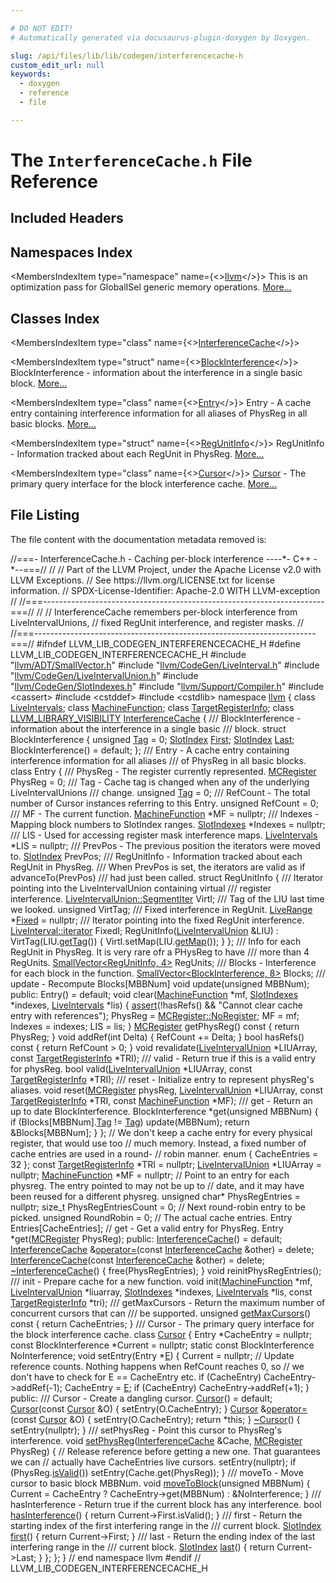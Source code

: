 ```yaml
---

# DO NOT EDIT!
# Automatically generated via docusaurus-plugin-doxygen by Doxygen.

slug: /api/files/lib/lib/codegen/interferencecache-h
custom_edit_url: null
keywords:
  - doxygen
  - reference
  - file

---
```





# The `InterferenceCache.h` File Reference

<DoxygenPage pluginConfig={pluginConfig}>



## Included Headers

<IncludesList>
<IncludesListItem
  filePath="llvm/ADT/SmallVector.h"
  permalink="/docs/api/files/include/include/llvm/include/llvm/adt/smallvector-h"
  isLocal="true" />
<IncludesListItem
  filePath="llvm/CodeGen/LiveInterval.h"
  permalink="/docs/api/files/include/include/llvm/include/llvm/codegen/liveinterval-h"
  isLocal="true" />
<IncludesListItem
  filePath="llvm/CodeGen/LiveIntervalUnion.h"
  permalink="/docs/api/files/include/include/llvm/include/llvm/codegen/liveintervalunion-h"
  isLocal="true" />
<IncludesListItem
  filePath="llvm/CodeGen/SlotIndexes.h"
  permalink="/docs/api/files/include/include/llvm/include/llvm/codegen/slotindexes-h"
  isLocal="true" />
<IncludesListItem
  filePath="llvm/Support/Compiler.h"
  permalink="/docs/api/files/include/include/llvm/include/llvm/support/compiler-h"
  isLocal="true" />
<IncludesListItem
  filePath="cassert"
  permalink=""
  isLocal="false" />
<IncludesListItem
  filePath="cstddef"
  permalink=""
  isLocal="false" />
<IncludesListItem
  filePath="cstdlib"
  permalink=""
  isLocal="false" />
</IncludesList>

## Namespaces Index

<MembersIndex>

<MembersIndexItem
  type="namespace"
  name={<><a href="/docs/api/namespaces/llvm">llvm</a></>}>
This is an optimization pass for GlobalISel generic memory operations. <a href="/docs/api/namespaces/llvm/#details">More...</a>
</MembersIndexItem>

</MembersIndex>

## Classes Index

<MembersIndex>

<MembersIndexItem
  type="class"
  name={<><a href="/docs/api/classes/llvm/interferencecache">InterferenceCache</a></>}>
</MembersIndexItem>

<MembersIndexItem
  type="struct"
  name={<><a href="/docs/api/structs/llvm/interferencecache/blockinterference">BlockInterference</a></>}>
BlockInterference - information about the interference in a single basic block. <a href="/docs/api/structs/llvm/interferencecache/blockinterference/#details">More...</a>
</MembersIndexItem>

<MembersIndexItem
  type="class"
  name={<><a href="/docs/api/classes/llvm/interferencecache/entry">Entry</a></>}>
Entry - A cache entry containing interference information for all aliases of PhysReg in all basic blocks. <a href="/docs/api/classes/llvm/interferencecache/entry/#details">More...</a>
</MembersIndexItem>

<MembersIndexItem
  type="struct"
  name={<><a href="/docs/api/structs/llvm/interferencecache/entry/regunitinfo">RegUnitInfo</a></>}>
RegUnitInfo - Information tracked about each RegUnit in PhysReg. <a href="/docs/api/structs/llvm/interferencecache/entry/regunitinfo/#details">More...</a>
</MembersIndexItem>

<MembersIndexItem
  type="class"
  name={<><a href="/docs/api/classes/llvm/interferencecache/cursor">Cursor</a></>}>
<a href="/docs/api/classes/llvm/interferencecache/cursor">Cursor</a> - The primary query interface for the block interference cache. <a href="/docs/api/classes/llvm/interferencecache/cursor/#details">More...</a>
</MembersIndexItem>

</MembersIndex>


## File Listing

The file content with the documentation metadata removed is:

<ProgramListing>

<Link id="l00001" /><CodeLine lineNumber="1"><Highlight kind="comment">//===- InterferenceCache.h - Caching per-block interference ----&#42;- C++ -&#42;--===//</Highlight><Highlight kind="normal"></Highlight></CodeLine>
<Link id="l00002" /><CodeLine lineNumber="2"><Highlight kind="normal"></Highlight><Highlight kind="comment">//</Highlight><Highlight kind="normal"></Highlight></CodeLine>
<Link id="l00003" /><CodeLine lineNumber="3"><Highlight kind="normal"></Highlight><Highlight kind="comment">// Part of the LLVM Project, under the Apache License v2.0 with LLVM Exceptions.</Highlight><Highlight kind="normal"></Highlight></CodeLine>
<Link id="l00004" /><CodeLine lineNumber="4"><Highlight kind="normal"></Highlight><Highlight kind="comment">// See https://llvm.org/LICENSE.txt for license information.</Highlight><Highlight kind="normal"></Highlight></CodeLine>
<Link id="l00005" /><CodeLine lineNumber="5"><Highlight kind="normal"></Highlight><Highlight kind="comment">// SPDX-License-Identifier: Apache-2.0 WITH LLVM-exception</Highlight><Highlight kind="normal"></Highlight></CodeLine>
<Link id="l00006" /><CodeLine lineNumber="6"><Highlight kind="normal"></Highlight><Highlight kind="comment">//</Highlight><Highlight kind="normal"></Highlight></CodeLine>
<Link id="l00007" /><CodeLine lineNumber="7"><Highlight kind="normal"></Highlight><Highlight kind="comment">//===----------------------------------------------------------------------===//</Highlight><Highlight kind="normal"></Highlight></CodeLine>
<Link id="l00008" /><CodeLine lineNumber="8"><Highlight kind="normal"></Highlight><Highlight kind="comment">//</Highlight><Highlight kind="normal"></Highlight></CodeLine>
<Link id="l00009" /><CodeLine lineNumber="9"><Highlight kind="normal"></Highlight><Highlight kind="comment">// InterferenceCache remembers per-block interference from LiveIntervalUnions,</Highlight><Highlight kind="normal"></Highlight></CodeLine>
<Link id="l00010" /><CodeLine lineNumber="10"><Highlight kind="normal"></Highlight><Highlight kind="comment">// fixed RegUnit interference, and register masks.</Highlight><Highlight kind="normal"></Highlight></CodeLine>
<Link id="l00011" /><CodeLine lineNumber="11"><Highlight kind="normal"></Highlight><Highlight kind="comment">//</Highlight><Highlight kind="normal"></Highlight></CodeLine>
<Link id="l00012" /><CodeLine lineNumber="12"><Highlight kind="normal"></Highlight><Highlight kind="comment">//===----------------------------------------------------------------------===//</Highlight><Highlight kind="normal"></Highlight></CodeLine>
<Link id="l00013" /><CodeLine lineNumber="13"><Highlight kind="normal"></Highlight></CodeLine>
<Link id="l00014" /><CodeLine lineNumber="14"><Highlight kind="normal"></Highlight><Highlight kind="preprocessor">#ifndef LLVM&#95;LIB&#95;CODEGEN&#95;INTERFERENCECACHE&#95;H</Highlight><Highlight kind="normal"></Highlight></CodeLine>
<Link id="l00015" /><CodeLine lineNumber="15"><Highlight kind="normal"></Highlight><Highlight kind="preprocessor">#define LLVM&#95;LIB&#95;CODEGEN&#95;INTERFERENCECACHE&#95;H</Highlight><Highlight kind="normal"></Highlight></CodeLine>
<Link id="l00016" /><CodeLine lineNumber="16"><Highlight kind="normal"></Highlight></CodeLine>
<Link id="l00017" /><CodeLine lineNumber="17"><Highlight kind="normal"></Highlight><Highlight kind="preprocessor">#include &quot;<a href="/docs/api/files/include/include/llvm/include/llvm/adt/smallvector-h">llvm/ADT/SmallVector.h</a>&quot;</Highlight><Highlight kind="normal"></Highlight></CodeLine>
<Link id="l00018" /><CodeLine lineNumber="18"><Highlight kind="normal"></Highlight><Highlight kind="preprocessor">#include &quot;<a href="/docs/api/files/include/include/llvm/include/llvm/codegen/liveinterval-h">llvm/CodeGen/LiveInterval.h</a>&quot;</Highlight><Highlight kind="normal"></Highlight></CodeLine>
<Link id="l00019" /><CodeLine lineNumber="19"><Highlight kind="normal"></Highlight><Highlight kind="preprocessor">#include &quot;<a href="/docs/api/files/include/include/llvm/include/llvm/codegen/liveintervalunion-h">llvm/CodeGen/LiveIntervalUnion.h</a>&quot;</Highlight><Highlight kind="normal"></Highlight></CodeLine>
<Link id="l00020" /><CodeLine lineNumber="20"><Highlight kind="normal"></Highlight><Highlight kind="preprocessor">#include &quot;<a href="/docs/api/files/include/include/llvm/include/llvm/codegen/slotindexes-h">llvm/CodeGen/SlotIndexes.h</a>&quot;</Highlight><Highlight kind="normal"></Highlight></CodeLine>
<Link id="l00021" /><CodeLine lineNumber="21"><Highlight kind="normal"></Highlight><Highlight kind="preprocessor">#include &quot;<a href="/docs/api/files/include/include/llvm/include/llvm/support/compiler-h">llvm/Support/Compiler.h</a>&quot;</Highlight><Highlight kind="normal"></Highlight></CodeLine>
<Link id="l00022" /><CodeLine lineNumber="22"><Highlight kind="normal"></Highlight><Highlight kind="preprocessor">#include &lt;cassert&gt;</Highlight><Highlight kind="normal"></Highlight></CodeLine>
<Link id="l00023" /><CodeLine lineNumber="23"><Highlight kind="normal"></Highlight><Highlight kind="preprocessor">#include &lt;cstddef&gt;</Highlight><Highlight kind="normal"></Highlight></CodeLine>
<Link id="l00024" /><CodeLine lineNumber="24"><Highlight kind="normal"></Highlight><Highlight kind="preprocessor">#include &lt;cstdlib&gt;</Highlight><Highlight kind="normal"></Highlight></CodeLine>
<Link id="l00025" /><CodeLine lineNumber="25"><Highlight kind="normal"></Highlight></CodeLine>
<Link id="l00026" /><CodeLine lineNumber="26"><Highlight kind="normal"></Highlight><Highlight kind="keyword">namespace </Highlight><Highlight kind="normal"><a href="/docs/api/namespaces/llvm">llvm</a> &#123;</Highlight></CodeLine>
<Link id="l00027" /><CodeLine lineNumber="27"><Highlight kind="normal"></Highlight></CodeLine>
<Link id="l00028" /><CodeLine lineNumber="28"><Highlight kind="normal"></Highlight><Highlight kind="keyword">class </Highlight><Highlight kind="normal"><a href="/docs/api/classes/llvm/liveintervals">LiveIntervals</a>;</Highlight></CodeLine>
<Link id="l00029" /><CodeLine lineNumber="29"><Highlight kind="normal"></Highlight><Highlight kind="keyword">class </Highlight><Highlight kind="normal"><a href="/docs/api/classes/llvm/machinefunction">MachineFunction</a>;</Highlight></CodeLine>
<Link id="l00030" /><CodeLine lineNumber="30"><Highlight kind="normal"></Highlight><Highlight kind="keyword">class </Highlight><Highlight kind="normal"><a href="/docs/api/classes/llvm/targetregisterinfo">TargetRegisterInfo</a>;</Highlight></CodeLine>
<Link id="l00031" /><CodeLine lineNumber="31"><Highlight kind="normal"></Highlight></CodeLine>
<Link id="l00032" /><CodeLine lineNumber="32" lineLink="/docs/api/classes/llvm/interferencecache"><Highlight kind="normal"></Highlight><Highlight kind="keyword">class </Highlight><Highlight kind="normal"><a href="/docs/api/files/include/include/llvm/include/llvm/support/compiler-h/#a662e21bcce5c9c71b6cc511fa04f900f">LLVM&#95;LIBRARY&#95;VISIBILITY</a> <a href="/docs/api/classes/llvm/interferencecache/#a84fcd8d255d4e68ab7c5beedb1f59194">InterferenceCache</a> &#123;</Highlight><Highlight kind="comment"></Highlight></CodeLine>
<Link id="l00033" /><CodeLine lineNumber="33"><Highlight kind="comment">  /// BlockInterference - information about the interference in a single basic</Highlight></CodeLine>
<Link id="l00034" /><CodeLine lineNumber="34"><Highlight kind="comment">  /// block.</Highlight><Highlight kind="normal"></Highlight></CodeLine>
<Link id="l00035" /><CodeLine lineNumber="35"><Highlight kind="normal">  </Highlight><Highlight kind="keyword">struct </Highlight><Highlight kind="normal">BlockInterference &#123;</Highlight></CodeLine>
<Link id="l00036" /><CodeLine lineNumber="36"><Highlight kind="normal">    </Highlight><Highlight kind="keywordtype">unsigned</Highlight><Highlight kind="normal"> <a href="/docs/api/namespaces/llvm/#ac226f3d2b9ca090171a8e0a8cb92c343ac101058e7ea21bbbf2a5ac893088e90b">Tag</a> = 0;</Highlight></CodeLine>
<Link id="l00037" /><CodeLine lineNumber="37"><Highlight kind="normal">    <a href="/docs/api/classes/llvm/slotindex">SlotIndex</a> <a href="/docs/api/namespaces/llvm/#a9eb4f5b98b70ee4fab9614ed58282c1fa7fb55ed0b7a30342ba6da306428cae04">First</a>;</Highlight></CodeLine>
<Link id="l00038" /><CodeLine lineNumber="38"><Highlight kind="normal">    <a href="/docs/api/classes/llvm/slotindex">SlotIndex</a> <a href="/docs/api/namespaces/llvm/#ac10d13c57a7adf4a1f140afd5321309bad55b30607c2a9a2616347d6edb789f6b">Last</a>;</Highlight></CodeLine>
<Link id="l00039" /><CodeLine lineNumber="39"><Highlight kind="normal"></Highlight></CodeLine>
<Link id="l00040" /><CodeLine lineNumber="40"><Highlight kind="normal">    BlockInterference() = </Highlight><Highlight kind="keywordflow">default</Highlight><Highlight kind="normal">;</Highlight></CodeLine>
<Link id="l00041" /><CodeLine lineNumber="41"><Highlight kind="normal">  &#125;;</Highlight></CodeLine>
<Link id="l00042" /><CodeLine lineNumber="42"><Highlight kind="normal"></Highlight><Highlight kind="comment"></Highlight></CodeLine>
<Link id="l00043" /><CodeLine lineNumber="43"><Highlight kind="comment">  /// Entry - A cache entry containing interference information for all aliases</Highlight></CodeLine>
<Link id="l00044" /><CodeLine lineNumber="44"><Highlight kind="comment">  /// of PhysReg in all basic blocks.</Highlight><Highlight kind="normal"></Highlight></CodeLine>
<Link id="l00045" /><CodeLine lineNumber="45"><Highlight kind="normal">  </Highlight><Highlight kind="keyword">class </Highlight><Highlight kind="normal">Entry &#123;</Highlight><Highlight kind="comment"></Highlight></CodeLine>
<Link id="l00046" /><CodeLine lineNumber="46"><Highlight kind="comment">    /// PhysReg - The register currently represented.</Highlight><Highlight kind="normal"></Highlight></CodeLine>
<Link id="l00047" /><CodeLine lineNumber="47"><Highlight kind="normal">    <a href="/docs/api/classes/llvm/mcregister">MCRegister</a> PhysReg = 0;</Highlight></CodeLine>
<Link id="l00048" /><CodeLine lineNumber="48"><Highlight kind="normal"></Highlight><Highlight kind="comment"></Highlight></CodeLine>
<Link id="l00049" /><CodeLine lineNumber="49"><Highlight kind="comment">    /// Tag - Cache tag is changed when any of the underlying LiveIntervalUnions</Highlight></CodeLine>
<Link id="l00050" /><CodeLine lineNumber="50"><Highlight kind="comment">    /// change.</Highlight><Highlight kind="normal"></Highlight></CodeLine>
<Link id="l00051" /><CodeLine lineNumber="51"><Highlight kind="normal">    </Highlight><Highlight kind="keywordtype">unsigned</Highlight><Highlight kind="normal"> <a href="/docs/api/namespaces/llvm/#ac226f3d2b9ca090171a8e0a8cb92c343ac101058e7ea21bbbf2a5ac893088e90b">Tag</a> = 0;</Highlight></CodeLine>
<Link id="l00052" /><CodeLine lineNumber="52"><Highlight kind="normal"></Highlight><Highlight kind="comment"></Highlight></CodeLine>
<Link id="l00053" /><CodeLine lineNumber="53"><Highlight kind="comment">    /// RefCount - The total number of Cursor instances referring to this Entry.</Highlight><Highlight kind="normal"></Highlight></CodeLine>
<Link id="l00054" /><CodeLine lineNumber="54"><Highlight kind="normal">    </Highlight><Highlight kind="keywordtype">unsigned</Highlight><Highlight kind="normal"> RefCount = 0;</Highlight></CodeLine>
<Link id="l00055" /><CodeLine lineNumber="55"><Highlight kind="normal"></Highlight><Highlight kind="comment"></Highlight></CodeLine>
<Link id="l00056" /><CodeLine lineNumber="56"><Highlight kind="comment">    /// MF - The current function.</Highlight><Highlight kind="normal"></Highlight></CodeLine>
<Link id="l00057" /><CodeLine lineNumber="57"><Highlight kind="normal">    <a href="/docs/api/classes/llvm/machinefunction">MachineFunction</a> &#42;MF = </Highlight><Highlight kind="keyword">nullptr</Highlight><Highlight kind="normal">;</Highlight></CodeLine>
<Link id="l00058" /><CodeLine lineNumber="58"><Highlight kind="normal"></Highlight><Highlight kind="comment"></Highlight></CodeLine>
<Link id="l00059" /><CodeLine lineNumber="59"><Highlight kind="comment">    /// Indexes - Mapping block numbers to SlotIndex ranges.</Highlight><Highlight kind="normal"></Highlight></CodeLine>
<Link id="l00060" /><CodeLine lineNumber="60"><Highlight kind="normal">    <a href="/docs/api/classes/llvm/slotindexes">SlotIndexes</a> &#42;Indexes = </Highlight><Highlight kind="keyword">nullptr</Highlight><Highlight kind="normal">;</Highlight></CodeLine>
<Link id="l00061" /><CodeLine lineNumber="61"><Highlight kind="normal"></Highlight><Highlight kind="comment"></Highlight></CodeLine>
<Link id="l00062" /><CodeLine lineNumber="62"><Highlight kind="comment">    /// LIS - Used for accessing register mask interference maps.</Highlight><Highlight kind="normal"></Highlight></CodeLine>
<Link id="l00063" /><CodeLine lineNumber="63"><Highlight kind="normal">    <a href="/docs/api/classes/llvm/liveintervals">LiveIntervals</a> &#42;LIS = </Highlight><Highlight kind="keyword">nullptr</Highlight><Highlight kind="normal">;</Highlight></CodeLine>
<Link id="l00064" /><CodeLine lineNumber="64"><Highlight kind="normal"></Highlight><Highlight kind="comment"></Highlight></CodeLine>
<Link id="l00065" /><CodeLine lineNumber="65"><Highlight kind="comment">    /// PrevPos - The previous position the iterators were moved to.</Highlight><Highlight kind="normal"></Highlight></CodeLine>
<Link id="l00066" /><CodeLine lineNumber="66"><Highlight kind="normal">    <a href="/docs/api/classes/llvm/slotindex">SlotIndex</a> PrevPos;</Highlight></CodeLine>
<Link id="l00067" /><CodeLine lineNumber="67"><Highlight kind="normal"></Highlight><Highlight kind="comment"></Highlight></CodeLine>
<Link id="l00068" /><CodeLine lineNumber="68"><Highlight kind="comment">    /// RegUnitInfo - Information tracked about each RegUnit in PhysReg.</Highlight></CodeLine>
<Link id="l00069" /><CodeLine lineNumber="69"><Highlight kind="comment">    /// When PrevPos is set, the iterators are valid as if advanceTo(PrevPos)</Highlight></CodeLine>
<Link id="l00070" /><CodeLine lineNumber="70"><Highlight kind="comment">    /// had just been called.</Highlight><Highlight kind="normal"></Highlight></CodeLine>
<Link id="l00071" /><CodeLine lineNumber="71"><Highlight kind="normal">    </Highlight><Highlight kind="keyword">struct </Highlight><Highlight kind="normal">RegUnitInfo &#123;</Highlight><Highlight kind="comment"></Highlight></CodeLine>
<Link id="l00072" /><CodeLine lineNumber="72"><Highlight kind="comment">      /// Iterator pointing into the LiveIntervalUnion containing virtual</Highlight></CodeLine>
<Link id="l00073" /><CodeLine lineNumber="73"><Highlight kind="comment">      /// register interference.</Highlight><Highlight kind="normal"></Highlight></CodeLine>
<Link id="l00074" /><CodeLine lineNumber="74"><Highlight kind="normal">      <a href="/docs/api/classes/llvm/liveintervalunion/#a955fe64963e97f1356746fbce9baeb84">LiveIntervalUnion::SegmentIter</a> VirtI;</Highlight></CodeLine>
<Link id="l00075" /><CodeLine lineNumber="75"><Highlight kind="normal"></Highlight><Highlight kind="comment"></Highlight></CodeLine>
<Link id="l00076" /><CodeLine lineNumber="76"><Highlight kind="comment">      /// Tag of the LIU last time we looked.</Highlight><Highlight kind="normal"></Highlight></CodeLine>
<Link id="l00077" /><CodeLine lineNumber="77"><Highlight kind="normal">      </Highlight><Highlight kind="keywordtype">unsigned</Highlight><Highlight kind="normal"> VirtTag;</Highlight></CodeLine>
<Link id="l00078" /><CodeLine lineNumber="78"><Highlight kind="normal"></Highlight><Highlight kind="comment"></Highlight></CodeLine>
<Link id="l00079" /><CodeLine lineNumber="79"><Highlight kind="comment">      /// Fixed interference in RegUnit.</Highlight><Highlight kind="normal"></Highlight></CodeLine>
<Link id="l00080" /><CodeLine lineNumber="80"><Highlight kind="normal">      <a href="/docs/api/classes/llvm/liverange">LiveRange</a> &#42;<a href="/docs/api/namespaces/llvm/#a403260df3a211e47e65f35fbfd9bee8fa4457d440870ad6d42bab9082d9bf9b61">Fixed</a> = </Highlight><Highlight kind="keyword">nullptr</Highlight><Highlight kind="normal">;</Highlight></CodeLine>
<Link id="l00081" /><CodeLine lineNumber="81"><Highlight kind="normal"></Highlight><Highlight kind="comment"></Highlight></CodeLine>
<Link id="l00082" /><CodeLine lineNumber="82"><Highlight kind="comment">      /// Iterator pointing into the fixed RegUnit interference.</Highlight><Highlight kind="normal"></Highlight></CodeLine>
<Link id="l00083" /><CodeLine lineNumber="83"><Highlight kind="normal">      <a href="/docs/api/classes/llvm/liverange/#a143c1fcb6066cb301f828ec4c18d79f4">LiveInterval::iterator</a> FixedI;</Highlight></CodeLine>
<Link id="l00084" /><CodeLine lineNumber="84"><Highlight kind="normal"></Highlight></CodeLine>
<Link id="l00085" /><CodeLine lineNumber="85"><Highlight kind="normal">      RegUnitInfo(<a href="/docs/api/classes/llvm/liveintervalunion">LiveIntervalUnion</a> &amp;LIU) : VirtTag(LIU.<a href="/docs/api/classes/llvm/liveintervalunion/#a9c0a608cb0e8173b6521c236f9b52740">getTag</a>()) &#123;</Highlight></CodeLine>
<Link id="l00086" /><CodeLine lineNumber="86"><Highlight kind="normal">        VirtI.setMap(LIU.<a href="/docs/api/classes/llvm/liveintervalunion/#ad5af30eb111561b2beede640a0f4ccb6">getMap</a>());</Highlight></CodeLine>
<Link id="l00087" /><CodeLine lineNumber="87"><Highlight kind="normal">      &#125;</Highlight></CodeLine>
<Link id="l00088" /><CodeLine lineNumber="88"><Highlight kind="normal">    &#125;;</Highlight></CodeLine>
<Link id="l00089" /><CodeLine lineNumber="89"><Highlight kind="normal"></Highlight><Highlight kind="comment"></Highlight></CodeLine>
<Link id="l00090" /><CodeLine lineNumber="90"><Highlight kind="comment">    /// Info for each RegUnit in PhysReg. It is very rare ofr a PHysReg to have</Highlight></CodeLine>
<Link id="l00091" /><CodeLine lineNumber="91"><Highlight kind="comment">    /// more than 4 RegUnits.</Highlight><Highlight kind="normal"></Highlight></CodeLine>
<Link id="l00092" /><CodeLine lineNumber="92"><Highlight kind="normal">    <a href="/docs/api/classes/llvm/smallvector">SmallVector&lt;RegUnitInfo, 4&gt;</a> RegUnits;</Highlight></CodeLine>
<Link id="l00093" /><CodeLine lineNumber="93"><Highlight kind="normal"></Highlight><Highlight kind="comment"></Highlight></CodeLine>
<Link id="l00094" /><CodeLine lineNumber="94"><Highlight kind="comment">    /// Blocks - Interference for each block in the function.</Highlight><Highlight kind="normal"></Highlight></CodeLine>
<Link id="l00095" /><CodeLine lineNumber="95"><Highlight kind="normal">    <a href="/docs/api/classes/llvm/smallvector">SmallVector&lt;BlockInterference, 8&gt;</a> Blocks;</Highlight></CodeLine>
<Link id="l00096" /><CodeLine lineNumber="96"><Highlight kind="normal"></Highlight><Highlight kind="comment"></Highlight></CodeLine>
<Link id="l00097" /><CodeLine lineNumber="97"><Highlight kind="comment">    /// update - Recompute Blocks&#91;MBBNum&#93;</Highlight><Highlight kind="normal"></Highlight></CodeLine>
<Link id="l00098" /><CodeLine lineNumber="98"><Highlight kind="normal">    </Highlight><Highlight kind="keywordtype">void</Highlight><Highlight kind="normal"> update(</Highlight><Highlight kind="keywordtype">unsigned</Highlight><Highlight kind="normal"> MBBNum);</Highlight></CodeLine>
<Link id="l00099" /><CodeLine lineNumber="99"><Highlight kind="normal"></Highlight></CodeLine>
<Link id="l00100" /><CodeLine lineNumber="100"><Highlight kind="normal">  </Highlight><Highlight kind="keyword">public</Highlight><Highlight kind="normal">:</Highlight></CodeLine>
<Link id="l00101" /><CodeLine lineNumber="101"><Highlight kind="normal">    Entry() = </Highlight><Highlight kind="keywordflow">default</Highlight><Highlight kind="normal">;</Highlight></CodeLine>
<Link id="l00102" /><CodeLine lineNumber="102"><Highlight kind="normal"></Highlight></CodeLine>
<Link id="l00103" /><CodeLine lineNumber="103"><Highlight kind="normal">    </Highlight><Highlight kind="keywordtype">void</Highlight><Highlight kind="normal"> clear(<a href="/docs/api/classes/llvm/machinefunction">MachineFunction</a> &#42;mf, <a href="/docs/api/classes/llvm/slotindexes">SlotIndexes</a> &#42;indexes, <a href="/docs/api/classes/llvm/liveintervals">LiveIntervals</a> &#42;lis) &#123;</Highlight></CodeLine>
<Link id="l00104" /><CodeLine lineNumber="104"><Highlight kind="normal">      <a href="/docs/api/files/lib/lib/target/lib/target/amdgpu/silowercontrolflow-cpp/#a4868c5d81c5ccc98c47aeab6244346a0">assert</a>(!hasRefs() &amp;&amp; </Highlight><Highlight kind="stringliteral">&quot;Cannot clear cache entry with references&quot;</Highlight><Highlight kind="normal">);</Highlight></CodeLine>
<Link id="l00105" /><CodeLine lineNumber="105"><Highlight kind="normal">      PhysReg = <a href="/docs/api/classes/llvm/mcregister/#a4aa6aac0f36c1123df3686f7b4150d2c">MCRegister::NoRegister</a>;</Highlight></CodeLine>
<Link id="l00106" /><CodeLine lineNumber="106"><Highlight kind="normal">      MF = mf;</Highlight></CodeLine>
<Link id="l00107" /><CodeLine lineNumber="107"><Highlight kind="normal">      Indexes = indexes;</Highlight></CodeLine>
<Link id="l00108" /><CodeLine lineNumber="108"><Highlight kind="normal">      LIS = lis;</Highlight></CodeLine>
<Link id="l00109" /><CodeLine lineNumber="109"><Highlight kind="normal">    &#125;</Highlight></CodeLine>
<Link id="l00110" /><CodeLine lineNumber="110"><Highlight kind="normal"></Highlight></CodeLine>
<Link id="l00111" /><CodeLine lineNumber="111"><Highlight kind="normal">    <a href="/docs/api/classes/llvm/mcregister">MCRegister</a> getPhysReg()</Highlight><Highlight kind="keyword"> const </Highlight><Highlight kind="normal">&#123; </Highlight><Highlight kind="keywordflow">return</Highlight><Highlight kind="normal"> PhysReg; &#125;</Highlight></CodeLine>
<Link id="l00112" /><CodeLine lineNumber="112"><Highlight kind="normal"></Highlight></CodeLine>
<Link id="l00113" /><CodeLine lineNumber="113"><Highlight kind="normal">    </Highlight><Highlight kind="keywordtype">void</Highlight><Highlight kind="normal"> addRef(</Highlight><Highlight kind="keywordtype">int</Highlight><Highlight kind="normal"> Delta) &#123; RefCount += Delta; &#125;</Highlight></CodeLine>
<Link id="l00114" /><CodeLine lineNumber="114"><Highlight kind="normal"></Highlight></CodeLine>
<Link id="l00115" /><CodeLine lineNumber="115"><Highlight kind="normal">    </Highlight><Highlight kind="keywordtype">bool</Highlight><Highlight kind="normal"> hasRefs()</Highlight><Highlight kind="keyword"> const </Highlight><Highlight kind="normal">&#123; </Highlight><Highlight kind="keywordflow">return</Highlight><Highlight kind="normal"> RefCount &gt; 0; &#125;</Highlight></CodeLine>
<Link id="l00116" /><CodeLine lineNumber="116"><Highlight kind="normal"></Highlight></CodeLine>
<Link id="l00117" /><CodeLine lineNumber="117"><Highlight kind="normal">    </Highlight><Highlight kind="keywordtype">void</Highlight><Highlight kind="normal"> revalidate(<a href="/docs/api/classes/llvm/liveintervalunion">LiveIntervalUnion</a> &#42;LIUArray, </Highlight><Highlight kind="keyword">const</Highlight><Highlight kind="normal"> <a href="/docs/api/classes/llvm/targetregisterinfo">TargetRegisterInfo</a> &#42;TRI);</Highlight></CodeLine>
<Link id="l00118" /><CodeLine lineNumber="118"><Highlight kind="normal"></Highlight><Highlight kind="comment"></Highlight></CodeLine>
<Link id="l00119" /><CodeLine lineNumber="119"><Highlight kind="comment">    /// valid - Return true if this is a valid entry for physReg.</Highlight><Highlight kind="normal"></Highlight></CodeLine>
<Link id="l00120" /><CodeLine lineNumber="120"><Highlight kind="normal">    </Highlight><Highlight kind="keywordtype">bool</Highlight><Highlight kind="normal"> valid(<a href="/docs/api/classes/llvm/liveintervalunion">LiveIntervalUnion</a> &#42;LIUArray, </Highlight><Highlight kind="keyword">const</Highlight><Highlight kind="normal"> <a href="/docs/api/classes/llvm/targetregisterinfo">TargetRegisterInfo</a> &#42;TRI);</Highlight></CodeLine>
<Link id="l00121" /><CodeLine lineNumber="121"><Highlight kind="normal"></Highlight><Highlight kind="comment"></Highlight></CodeLine>
<Link id="l00122" /><CodeLine lineNumber="122"><Highlight kind="comment">    /// reset - Initialize entry to represent physReg&#39;s aliases.</Highlight><Highlight kind="normal"></Highlight></CodeLine>
<Link id="l00123" /><CodeLine lineNumber="123"><Highlight kind="normal">    </Highlight><Highlight kind="keywordtype">void</Highlight><Highlight kind="normal"> reset(<a href="/docs/api/classes/llvm/mcregister">MCRegister</a> physReg, <a href="/docs/api/classes/llvm/liveintervalunion">LiveIntervalUnion</a> &#42;LIUArray,</Highlight></CodeLine>
<Link id="l00124" /><CodeLine lineNumber="124"><Highlight kind="normal">               </Highlight><Highlight kind="keyword">const</Highlight><Highlight kind="normal"> <a href="/docs/api/classes/llvm/targetregisterinfo">TargetRegisterInfo</a> &#42;TRI, </Highlight><Highlight kind="keyword">const</Highlight><Highlight kind="normal"> <a href="/docs/api/classes/llvm/machinefunction">MachineFunction</a> &#42;MF);</Highlight></CodeLine>
<Link id="l00125" /><CodeLine lineNumber="125"><Highlight kind="normal"></Highlight><Highlight kind="comment"></Highlight></CodeLine>
<Link id="l00126" /><CodeLine lineNumber="126"><Highlight kind="comment">    /// get - Return an up to date BlockInterference.</Highlight><Highlight kind="normal"></Highlight></CodeLine>
<Link id="l00127" /><CodeLine lineNumber="127"><Highlight kind="normal">    BlockInterference &#42;get(</Highlight><Highlight kind="keywordtype">unsigned</Highlight><Highlight kind="normal"> MBBNum) &#123;</Highlight></CodeLine>
<Link id="l00128" /><CodeLine lineNumber="128"><Highlight kind="normal">      </Highlight><Highlight kind="keywordflow">if</Highlight><Highlight kind="normal"> (Blocks&#91;MBBNum&#93;.<a href="/docs/api/namespaces/llvm/#ac226f3d2b9ca090171a8e0a8cb92c343ac101058e7ea21bbbf2a5ac893088e90b">Tag</a> != <a href="/docs/api/namespaces/llvm/#ac226f3d2b9ca090171a8e0a8cb92c343ac101058e7ea21bbbf2a5ac893088e90b">Tag</a>)</Highlight></CodeLine>
<Link id="l00129" /><CodeLine lineNumber="129"><Highlight kind="normal">        update(MBBNum);</Highlight></CodeLine>
<Link id="l00130" /><CodeLine lineNumber="130"><Highlight kind="normal">      </Highlight><Highlight kind="keywordflow">return</Highlight><Highlight kind="normal"> &amp;Blocks&#91;MBBNum&#93;;</Highlight></CodeLine>
<Link id="l00131" /><CodeLine lineNumber="131"><Highlight kind="normal">    &#125;</Highlight></CodeLine>
<Link id="l00132" /><CodeLine lineNumber="132"><Highlight kind="normal">  &#125;;</Highlight></CodeLine>
<Link id="l00133" /><CodeLine lineNumber="133"><Highlight kind="normal"></Highlight></CodeLine>
<Link id="l00134" /><CodeLine lineNumber="134"><Highlight kind="normal">  </Highlight><Highlight kind="comment">// We don&#39;t keep a cache entry for every physical register, that would use too</Highlight><Highlight kind="normal"></Highlight></CodeLine>
<Link id="l00135" /><CodeLine lineNumber="135"><Highlight kind="normal">  </Highlight><Highlight kind="comment">// much memory. Instead, a fixed number of cache entries are used in a round-</Highlight><Highlight kind="normal"></Highlight></CodeLine>
<Link id="l00136" /><CodeLine lineNumber="136"><Highlight kind="normal">  </Highlight><Highlight kind="comment">// robin manner.</Highlight><Highlight kind="normal"></Highlight></CodeLine>
<Link id="l00137" /><CodeLine lineNumber="137"><Highlight kind="normal">  </Highlight><Highlight kind="keyword">enum</Highlight><Highlight kind="normal"> &#123; CacheEntries = 32 &#125;;</Highlight></CodeLine>
<Link id="l00138" /><CodeLine lineNumber="138"><Highlight kind="normal"></Highlight></CodeLine>
<Link id="l00139" /><CodeLine lineNumber="139"><Highlight kind="normal">  </Highlight><Highlight kind="keyword">const</Highlight><Highlight kind="normal"> <a href="/docs/api/classes/llvm/targetregisterinfo">TargetRegisterInfo</a> &#42;TRI = </Highlight><Highlight kind="keyword">nullptr</Highlight><Highlight kind="normal">;</Highlight></CodeLine>
<Link id="l00140" /><CodeLine lineNumber="140"><Highlight kind="normal">  <a href="/docs/api/classes/llvm/liveintervalunion">LiveIntervalUnion</a> &#42;LIUArray = </Highlight><Highlight kind="keyword">nullptr</Highlight><Highlight kind="normal">;</Highlight></CodeLine>
<Link id="l00141" /><CodeLine lineNumber="141"><Highlight kind="normal">  <a href="/docs/api/classes/llvm/machinefunction">MachineFunction</a> &#42;MF = </Highlight><Highlight kind="keyword">nullptr</Highlight><Highlight kind="normal">;</Highlight></CodeLine>
<Link id="l00142" /><CodeLine lineNumber="142"><Highlight kind="normal"></Highlight></CodeLine>
<Link id="l00143" /><CodeLine lineNumber="143"><Highlight kind="normal">  </Highlight><Highlight kind="comment">// Point to an entry for each physreg. The entry pointed to may not be up to</Highlight><Highlight kind="normal"></Highlight></CodeLine>
<Link id="l00144" /><CodeLine lineNumber="144"><Highlight kind="normal">  </Highlight><Highlight kind="comment">// date, and it may have been reused for a different physreg.</Highlight><Highlight kind="normal"></Highlight></CodeLine>
<Link id="l00145" /><CodeLine lineNumber="145"><Highlight kind="normal">  </Highlight><Highlight kind="keywordtype">unsigned</Highlight><Highlight kind="normal"> </Highlight><Highlight kind="keywordtype">char</Highlight><Highlight kind="normal">&#42; PhysRegEntries = </Highlight><Highlight kind="keyword">nullptr</Highlight><Highlight kind="normal">;</Highlight></CodeLine>
<Link id="l00146" /><CodeLine lineNumber="146"><Highlight kind="normal">  </Highlight><Highlight kind="keywordtype">size&#95;t</Highlight><Highlight kind="normal"> PhysRegEntriesCount = 0;</Highlight></CodeLine>
<Link id="l00147" /><CodeLine lineNumber="147"><Highlight kind="normal"></Highlight></CodeLine>
<Link id="l00148" /><CodeLine lineNumber="148"><Highlight kind="normal">  </Highlight><Highlight kind="comment">// Next round-robin entry to be picked.</Highlight><Highlight kind="normal"></Highlight></CodeLine>
<Link id="l00149" /><CodeLine lineNumber="149"><Highlight kind="normal">  </Highlight><Highlight kind="keywordtype">unsigned</Highlight><Highlight kind="normal"> RoundRobin = 0;</Highlight></CodeLine>
<Link id="l00150" /><CodeLine lineNumber="150"><Highlight kind="normal"></Highlight></CodeLine>
<Link id="l00151" /><CodeLine lineNumber="151"><Highlight kind="normal">  </Highlight><Highlight kind="comment">// The actual cache entries.</Highlight><Highlight kind="normal"></Highlight></CodeLine>
<Link id="l00152" /><CodeLine lineNumber="152"><Highlight kind="normal">  Entry Entries&#91;CacheEntries&#93;;</Highlight></CodeLine>
<Link id="l00153" /><CodeLine lineNumber="153"><Highlight kind="normal"></Highlight></CodeLine>
<Link id="l00154" /><CodeLine lineNumber="154"><Highlight kind="normal">  </Highlight><Highlight kind="comment">// get - Get a valid entry for PhysReg.</Highlight><Highlight kind="normal"></Highlight></CodeLine>
<Link id="l00155" /><CodeLine lineNumber="155"><Highlight kind="normal">  Entry &#42;get(<a href="/docs/api/classes/llvm/mcregister">MCRegister</a> PhysReg);</Highlight></CodeLine>
<Link id="l00156" /><CodeLine lineNumber="156"><Highlight kind="normal"></Highlight></CodeLine>
<Link id="l00157" /><CodeLine lineNumber="157"><Highlight kind="normal"></Highlight><Highlight kind="keyword">public</Highlight><Highlight kind="normal">:</Highlight></CodeLine>
<Link id="l00158" /><CodeLine lineNumber="158" lineLink="/docs/api/classes/llvm/interferencecache/#a84fcd8d255d4e68ab7c5beedb1f59194"><Highlight kind="normal">  <a href="/docs/api/classes/llvm/interferencecache/#a84fcd8d255d4e68ab7c5beedb1f59194">InterferenceCache</a>() = </Highlight><Highlight kind="keywordflow">default</Highlight><Highlight kind="normal">;</Highlight></CodeLine>
<Link id="l00159" /><CodeLine lineNumber="159" lineLink="/docs/api/classes/llvm/interferencecache/#a1cfe74244eeedd5fe3dc72628fa93b2e"><Highlight kind="normal">  <a href="/docs/api/classes/llvm/interferencecache/#a84fcd8d255d4e68ab7c5beedb1f59194">InterferenceCache</a> &amp;<a href="/docs/api/classes/llvm/interferencecache/#a1cfe74244eeedd5fe3dc72628fa93b2e">operator=</a>(</Highlight><Highlight kind="keyword">const</Highlight><Highlight kind="normal"> <a href="/docs/api/classes/llvm/interferencecache/#a84fcd8d255d4e68ab7c5beedb1f59194">InterferenceCache</a> &amp;other) = </Highlight><Highlight kind="keyword">delete</Highlight><Highlight kind="normal">;</Highlight></CodeLine>
<Link id="l00160" /><CodeLine lineNumber="160" lineLink="/docs/api/classes/llvm/interferencecache/#a1e233d7be95335c9f0b0787924265cd2"><Highlight kind="normal">  <a href="/docs/api/classes/llvm/interferencecache/#a1e233d7be95335c9f0b0787924265cd2">InterferenceCache</a>(</Highlight><Highlight kind="keyword">const</Highlight><Highlight kind="normal"> <a href="/docs/api/classes/llvm/interferencecache/#a84fcd8d255d4e68ab7c5beedb1f59194">InterferenceCache</a> &amp;other) = </Highlight><Highlight kind="keyword">delete</Highlight><Highlight kind="normal">;</Highlight></CodeLine>
<Link id="l00161" /><CodeLine lineNumber="161" lineLink="/docs/api/classes/llvm/interferencecache/#ae49534be5c9ff221f37a2b05cfeaa698"><Highlight kind="normal">  <a href="/docs/api/classes/llvm/interferencecache/#ae49534be5c9ff221f37a2b05cfeaa698">~InterferenceCache</a>() &#123;</Highlight></CodeLine>
<Link id="l00162" /><CodeLine lineNumber="162"><Highlight kind="normal">    free(PhysRegEntries);</Highlight></CodeLine>
<Link id="l00163" /><CodeLine lineNumber="163"><Highlight kind="normal">  &#125;</Highlight></CodeLine>
<Link id="l00164" /><CodeLine lineNumber="164"><Highlight kind="normal"></Highlight></CodeLine>
<Link id="l00165" /><CodeLine lineNumber="165"><Highlight kind="normal">  </Highlight><Highlight kind="keywordtype">void</Highlight><Highlight kind="normal"> reinitPhysRegEntries();</Highlight></CodeLine>
<Link id="l00166" /><CodeLine lineNumber="166"><Highlight kind="normal"></Highlight><Highlight kind="comment"></Highlight></CodeLine>
<Link id="l00167" /><CodeLine lineNumber="167"><Highlight kind="comment">  /// init - Prepare cache for a new function.</Highlight><Highlight kind="normal"></Highlight></CodeLine>
<Link id="l00168" /><CodeLine lineNumber="168"><Highlight kind="normal">  </Highlight><Highlight kind="keywordtype">void</Highlight><Highlight kind="normal"> init(<a href="/docs/api/classes/llvm/machinefunction">MachineFunction</a> &#42;mf, <a href="/docs/api/classes/llvm/liveintervalunion">LiveIntervalUnion</a> &#42;liuarray,</Highlight></CodeLine>
<Link id="l00169" /><CodeLine lineNumber="169"><Highlight kind="normal">            <a href="/docs/api/classes/llvm/slotindexes">SlotIndexes</a> &#42;indexes, <a href="/docs/api/classes/llvm/liveintervals">LiveIntervals</a> &#42;lis,</Highlight></CodeLine>
<Link id="l00170" /><CodeLine lineNumber="170"><Highlight kind="normal">            </Highlight><Highlight kind="keyword">const</Highlight><Highlight kind="normal"> <a href="/docs/api/classes/llvm/targetregisterinfo">TargetRegisterInfo</a> &#42;tri);</Highlight></CodeLine>
<Link id="l00171" /><CodeLine lineNumber="171"><Highlight kind="normal"></Highlight><Highlight kind="comment"></Highlight></CodeLine>
<Link id="l00172" /><CodeLine lineNumber="172"><Highlight kind="comment">  /// getMaxCursors - Return the maximum number of concurrent cursors that can</Highlight></CodeLine>
<Link id="l00173" /><CodeLine lineNumber="173"><Highlight kind="comment">  /// be supported.</Highlight><Highlight kind="normal"></Highlight></CodeLine>
<Link id="l00174" /><CodeLine lineNumber="174" lineLink="/docs/api/classes/llvm/interferencecache/#adcb6c6dcd66b4e7074aaa146f9e43476"><Highlight kind="normal">  </Highlight><Highlight kind="keywordtype">unsigned</Highlight><Highlight kind="normal"> <a href="/docs/api/classes/llvm/interferencecache/#adcb6c6dcd66b4e7074aaa146f9e43476">getMaxCursors</a>()</Highlight><Highlight kind="keyword"> const </Highlight><Highlight kind="normal">&#123; </Highlight><Highlight kind="keywordflow">return</Highlight><Highlight kind="normal"> CacheEntries; &#125;</Highlight></CodeLine>
<Link id="l00175" /><CodeLine lineNumber="175"><Highlight kind="normal"></Highlight><Highlight kind="comment"></Highlight></CodeLine>
<Link id="l00176" /><CodeLine lineNumber="176"><Highlight kind="comment">  /// Cursor - The primary query interface for the block interference cache.</Highlight><Highlight kind="normal"></Highlight></CodeLine>
<Link id="l00177" /><CodeLine lineNumber="177" lineLink="/docs/api/classes/llvm/interferencecache/cursor"><Highlight kind="normal">  </Highlight><Highlight kind="keyword">class </Highlight><Highlight kind="normal"><a href="/docs/api/classes/llvm/interferencecache/cursor/#aa0a4f1d8cf62c8cd37b9f930553f8c29">Cursor</a> &#123;</Highlight></CodeLine>
<Link id="l00178" /><CodeLine lineNumber="178"><Highlight kind="normal">    Entry &#42;CacheEntry = </Highlight><Highlight kind="keyword">nullptr</Highlight><Highlight kind="normal">;</Highlight></CodeLine>
<Link id="l00179" /><CodeLine lineNumber="179"><Highlight kind="normal">    </Highlight><Highlight kind="keyword">const</Highlight><Highlight kind="normal"> BlockInterference &#42;Current = </Highlight><Highlight kind="keyword">nullptr</Highlight><Highlight kind="normal">;</Highlight></CodeLine>
<Link id="l00180" /><CodeLine lineNumber="180"><Highlight kind="normal">    </Highlight><Highlight kind="keyword">static</Highlight><Highlight kind="normal"> </Highlight><Highlight kind="keyword">const</Highlight><Highlight kind="normal"> BlockInterference NoInterference;</Highlight></CodeLine>
<Link id="l00181" /><CodeLine lineNumber="181"><Highlight kind="normal"></Highlight></CodeLine>
<Link id="l00182" /><CodeLine lineNumber="182"><Highlight kind="normal">    </Highlight><Highlight kind="keywordtype">void</Highlight><Highlight kind="normal"> setEntry(Entry &#42;<a href="/docs/api/files/lib/lib/ir/builtingcs-cpp/#abb2b3a60ccc38a28239e19a1646e0c8a">E</a>) &#123;</Highlight></CodeLine>
<Link id="l00183" /><CodeLine lineNumber="183"><Highlight kind="normal">      Current = </Highlight><Highlight kind="keyword">nullptr</Highlight><Highlight kind="normal">;</Highlight></CodeLine>
<Link id="l00184" /><CodeLine lineNumber="184"><Highlight kind="normal">      </Highlight><Highlight kind="comment">// Update reference counts. Nothing happens when RefCount reaches 0, so</Highlight><Highlight kind="normal"></Highlight></CodeLine>
<Link id="l00185" /><CodeLine lineNumber="185"><Highlight kind="normal">      </Highlight><Highlight kind="comment">// we don&#39;t have to check for E == CacheEntry etc.</Highlight><Highlight kind="normal"></Highlight></CodeLine>
<Link id="l00186" /><CodeLine lineNumber="186"><Highlight kind="normal">      </Highlight><Highlight kind="keywordflow">if</Highlight><Highlight kind="normal"> (CacheEntry)</Highlight></CodeLine>
<Link id="l00187" /><CodeLine lineNumber="187"><Highlight kind="normal">        CacheEntry-&gt;addRef(-1);</Highlight></CodeLine>
<Link id="l00188" /><CodeLine lineNumber="188"><Highlight kind="normal">      CacheEntry = <a href="/docs/api/files/lib/lib/ir/builtingcs-cpp/#abb2b3a60ccc38a28239e19a1646e0c8a">E</a>;</Highlight></CodeLine>
<Link id="l00189" /><CodeLine lineNumber="189"><Highlight kind="normal">      </Highlight><Highlight kind="keywordflow">if</Highlight><Highlight kind="normal"> (CacheEntry)</Highlight></CodeLine>
<Link id="l00190" /><CodeLine lineNumber="190"><Highlight kind="normal">        CacheEntry-&gt;addRef(+1);</Highlight></CodeLine>
<Link id="l00191" /><CodeLine lineNumber="191"><Highlight kind="normal">    &#125;</Highlight></CodeLine>
<Link id="l00192" /><CodeLine lineNumber="192"><Highlight kind="normal"></Highlight></CodeLine>
<Link id="l00193" /><CodeLine lineNumber="193"><Highlight kind="normal">  </Highlight><Highlight kind="keyword">public</Highlight><Highlight kind="normal">:</Highlight><Highlight kind="comment"></Highlight></CodeLine>
<Link id="l00194" /><CodeLine lineNumber="194"><Highlight kind="comment">    /// Cursor - Create a dangling cursor.</Highlight><Highlight kind="normal"></Highlight></CodeLine>
<Link id="l00195" /><CodeLine lineNumber="195" lineLink="/docs/api/classes/llvm/interferencecache/cursor/#aa0a4f1d8cf62c8cd37b9f930553f8c29"><Highlight kind="normal">    <a href="/docs/api/classes/llvm/interferencecache/cursor/#aa0a4f1d8cf62c8cd37b9f930553f8c29">Cursor</a>() = </Highlight><Highlight kind="keywordflow">default</Highlight><Highlight kind="normal">;</Highlight></CodeLine>
<Link id="l00196" /><CodeLine lineNumber="196"><Highlight kind="normal"></Highlight></CodeLine>
<Link id="l00197" /><CodeLine lineNumber="197" lineLink="/docs/api/classes/llvm/interferencecache/cursor/#a79007e62f19d3152b1a76485129b342e"><Highlight kind="normal">    <a href="/docs/api/classes/llvm/interferencecache/cursor/#a79007e62f19d3152b1a76485129b342e">Cursor</a>(</Highlight><Highlight kind="keyword">const</Highlight><Highlight kind="normal"> <a href="/docs/api/classes/llvm/interferencecache/cursor/#aa0a4f1d8cf62c8cd37b9f930553f8c29">Cursor</a> &amp;O) &#123;</Highlight></CodeLine>
<Link id="l00198" /><CodeLine lineNumber="198"><Highlight kind="normal">      setEntry(O.CacheEntry);</Highlight></CodeLine>
<Link id="l00199" /><CodeLine lineNumber="199"><Highlight kind="normal">    &#125;</Highlight></CodeLine>
<Link id="l00200" /><CodeLine lineNumber="200"><Highlight kind="normal"></Highlight></CodeLine>
<Link id="l00201" /><CodeLine lineNumber="201" lineLink="/docs/api/classes/llvm/interferencecache/cursor/#a613d7fdbbbe55f7417d17817b88906fb"><Highlight kind="normal">    <a href="/docs/api/classes/llvm/interferencecache/cursor/#aa0a4f1d8cf62c8cd37b9f930553f8c29">Cursor</a> &amp;<a href="/docs/api/classes/llvm/interferencecache/cursor/#a613d7fdbbbe55f7417d17817b88906fb">operator=</a>(</Highlight><Highlight kind="keyword">const</Highlight><Highlight kind="normal"> <a href="/docs/api/classes/llvm/interferencecache/cursor/#aa0a4f1d8cf62c8cd37b9f930553f8c29">Cursor</a> &amp;O) &#123;</Highlight></CodeLine>
<Link id="l00202" /><CodeLine lineNumber="202"><Highlight kind="normal">      setEntry(O.CacheEntry);</Highlight></CodeLine>
<Link id="l00203" /><CodeLine lineNumber="203"><Highlight kind="normal">      </Highlight><Highlight kind="keywordflow">return</Highlight><Highlight kind="normal"> &#42;</Highlight><Highlight kind="keyword">this</Highlight><Highlight kind="normal">;</Highlight></CodeLine>
<Link id="l00204" /><CodeLine lineNumber="204"><Highlight kind="normal">    &#125;</Highlight></CodeLine>
<Link id="l00205" /><CodeLine lineNumber="205"><Highlight kind="normal"></Highlight></CodeLine>
<Link id="l00206" /><CodeLine lineNumber="206" lineLink="/docs/api/classes/llvm/interferencecache/cursor/#a060dacad6880105cf20d825899c972f6"><Highlight kind="normal">    <a href="/docs/api/classes/llvm/interferencecache/cursor/#a060dacad6880105cf20d825899c972f6">~Cursor</a>() &#123; setEntry(</Highlight><Highlight kind="keyword">nullptr</Highlight><Highlight kind="normal">); &#125;</Highlight></CodeLine>
<Link id="l00207" /><CodeLine lineNumber="207"><Highlight kind="normal"></Highlight><Highlight kind="comment"></Highlight></CodeLine>
<Link id="l00208" /><CodeLine lineNumber="208"><Highlight kind="comment">    /// setPhysReg - Point this cursor to PhysReg&#39;s interference.</Highlight><Highlight kind="normal"></Highlight></CodeLine>
<Link id="l00209" /><CodeLine lineNumber="209" lineLink="/docs/api/classes/llvm/interferencecache/cursor/#ab224963b17c0a01b9d763dc0147fd445"><Highlight kind="normal">    </Highlight><Highlight kind="keywordtype">void</Highlight><Highlight kind="normal"> <a href="/docs/api/classes/llvm/interferencecache/cursor/#ab224963b17c0a01b9d763dc0147fd445">setPhysReg</a>(<a href="/docs/api/classes/llvm/interferencecache/#a84fcd8d255d4e68ab7c5beedb1f59194">InterferenceCache</a> &amp;Cache, <a href="/docs/api/classes/llvm/mcregister">MCRegister</a> PhysReg) &#123;</Highlight></CodeLine>
<Link id="l00210" /><CodeLine lineNumber="210"><Highlight kind="normal">      </Highlight><Highlight kind="comment">// Release reference before getting a new one. That guarantees we can</Highlight><Highlight kind="normal"></Highlight></CodeLine>
<Link id="l00211" /><CodeLine lineNumber="211"><Highlight kind="normal">      </Highlight><Highlight kind="comment">// actually have CacheEntries live cursors.</Highlight><Highlight kind="normal"></Highlight></CodeLine>
<Link id="l00212" /><CodeLine lineNumber="212"><Highlight kind="normal">      setEntry(</Highlight><Highlight kind="keyword">nullptr</Highlight><Highlight kind="normal">);</Highlight></CodeLine>
<Link id="l00213" /><CodeLine lineNumber="213"><Highlight kind="normal">      </Highlight><Highlight kind="keywordflow">if</Highlight><Highlight kind="normal"> (PhysReg.<a href="/docs/api/classes/llvm/mcregister/#a127e2906913fb89109f3e86397a559ad">isValid</a>())</Highlight></CodeLine>
<Link id="l00214" /><CodeLine lineNumber="214"><Highlight kind="normal">        setEntry(Cache.get(PhysReg));</Highlight></CodeLine>
<Link id="l00215" /><CodeLine lineNumber="215"><Highlight kind="normal">    &#125;</Highlight></CodeLine>
<Link id="l00216" /><CodeLine lineNumber="216"><Highlight kind="normal"></Highlight><Highlight kind="comment"></Highlight></CodeLine>
<Link id="l00217" /><CodeLine lineNumber="217"><Highlight kind="comment">    /// moveTo - Move cursor to basic block MBBNum.</Highlight><Highlight kind="normal"></Highlight></CodeLine>
<Link id="l00218" /><CodeLine lineNumber="218" lineLink="/docs/api/classes/llvm/interferencecache/cursor/#a9983769d5d0bcab7fb0385864fc52621"><Highlight kind="normal">    </Highlight><Highlight kind="keywordtype">void</Highlight><Highlight kind="normal"> <a href="/docs/api/classes/llvm/interferencecache/cursor/#a9983769d5d0bcab7fb0385864fc52621">moveToBlock</a>(</Highlight><Highlight kind="keywordtype">unsigned</Highlight><Highlight kind="normal"> MBBNum) &#123;</Highlight></CodeLine>
<Link id="l00219" /><CodeLine lineNumber="219"><Highlight kind="normal">      Current = CacheEntry ? CacheEntry-&gt;get(MBBNum) : &amp;NoInterference;</Highlight></CodeLine>
<Link id="l00220" /><CodeLine lineNumber="220"><Highlight kind="normal">    &#125;</Highlight></CodeLine>
<Link id="l00221" /><CodeLine lineNumber="221"><Highlight kind="normal"></Highlight><Highlight kind="comment"></Highlight></CodeLine>
<Link id="l00222" /><CodeLine lineNumber="222"><Highlight kind="comment">    /// hasInterference - Return true if the current block has any interference.</Highlight><Highlight kind="normal"></Highlight></CodeLine>
<Link id="l00223" /><CodeLine lineNumber="223" lineLink="/docs/api/classes/llvm/interferencecache/cursor/#a898f7966b7db810dc1487ac6ca267fd2"><Highlight kind="normal">    </Highlight><Highlight kind="keywordtype">bool</Highlight><Highlight kind="normal"> <a href="/docs/api/classes/llvm/interferencecache/cursor/#a898f7966b7db810dc1487ac6ca267fd2">hasInterference</a>() &#123;</Highlight></CodeLine>
<Link id="l00224" /><CodeLine lineNumber="224"><Highlight kind="normal">      </Highlight><Highlight kind="keywordflow">return</Highlight><Highlight kind="normal"> Current-&gt;First.isValid();</Highlight></CodeLine>
<Link id="l00225" /><CodeLine lineNumber="225"><Highlight kind="normal">    &#125;</Highlight></CodeLine>
<Link id="l00226" /><CodeLine lineNumber="226"><Highlight kind="normal"></Highlight><Highlight kind="comment"></Highlight></CodeLine>
<Link id="l00227" /><CodeLine lineNumber="227"><Highlight kind="comment">    /// first - Return the starting index of the first interfering range in the</Highlight></CodeLine>
<Link id="l00228" /><CodeLine lineNumber="228"><Highlight kind="comment">    /// current block.</Highlight><Highlight kind="normal"></Highlight></CodeLine>
<Link id="l00229" /><CodeLine lineNumber="229" lineLink="/docs/api/classes/llvm/interferencecache/cursor/#a00dd59b7037ee092a891c2ef1cd9e782"><Highlight kind="normal">    <a href="/docs/api/classes/llvm/slotindex">SlotIndex</a> <a href="/docs/api/classes/llvm/interferencecache/cursor/#a00dd59b7037ee092a891c2ef1cd9e782">first</a>() &#123;</Highlight></CodeLine>
<Link id="l00230" /><CodeLine lineNumber="230"><Highlight kind="normal">      </Highlight><Highlight kind="keywordflow">return</Highlight><Highlight kind="normal"> Current-&gt;First;</Highlight></CodeLine>
<Link id="l00231" /><CodeLine lineNumber="231"><Highlight kind="normal">    &#125;</Highlight></CodeLine>
<Link id="l00232" /><CodeLine lineNumber="232"><Highlight kind="normal"></Highlight><Highlight kind="comment"></Highlight></CodeLine>
<Link id="l00233" /><CodeLine lineNumber="233"><Highlight kind="comment">    /// last - Return the ending index of the last interfering range in the</Highlight></CodeLine>
<Link id="l00234" /><CodeLine lineNumber="234"><Highlight kind="comment">    /// current block.</Highlight><Highlight kind="normal"></Highlight></CodeLine>
<Link id="l00235" /><CodeLine lineNumber="235" lineLink="/docs/api/classes/llvm/interferencecache/cursor/#a0166e26fb57071dbbb9f99570865616b"><Highlight kind="normal">    <a href="/docs/api/classes/llvm/slotindex">SlotIndex</a> <a href="/docs/api/classes/llvm/interferencecache/cursor/#a0166e26fb57071dbbb9f99570865616b">last</a>() &#123;</Highlight></CodeLine>
<Link id="l00236" /><CodeLine lineNumber="236"><Highlight kind="normal">      </Highlight><Highlight kind="keywordflow">return</Highlight><Highlight kind="normal"> Current-&gt;Last;</Highlight></CodeLine>
<Link id="l00237" /><CodeLine lineNumber="237"><Highlight kind="normal">    &#125;</Highlight></CodeLine>
<Link id="l00238" /><CodeLine lineNumber="238"><Highlight kind="normal">  &#125;;</Highlight></CodeLine>
<Link id="l00239" /><CodeLine lineNumber="239"><Highlight kind="normal">&#125;;</Highlight></CodeLine>
<Link id="l00240" /><CodeLine lineNumber="240"><Highlight kind="normal"></Highlight></CodeLine>
<Link id="l00241" /><CodeLine lineNumber="241"><Highlight kind="normal">&#125; </Highlight><Highlight kind="comment">// end namespace llvm</Highlight><Highlight kind="normal"></Highlight></CodeLine>
<Link id="l00242" /><CodeLine lineNumber="242"><Highlight kind="normal"></Highlight></CodeLine>
<Link id="l00243" /><CodeLine lineNumber="243"><Highlight kind="normal"></Highlight><Highlight kind="preprocessor">#endif </Highlight><Highlight kind="comment">// LLVM&#95;LIB&#95;CODEGEN&#95;INTERFERENCECACHE&#95;H</Highlight><Highlight kind="normal"></Highlight></CodeLine>

</ProgramListing>

</DoxygenPage>
